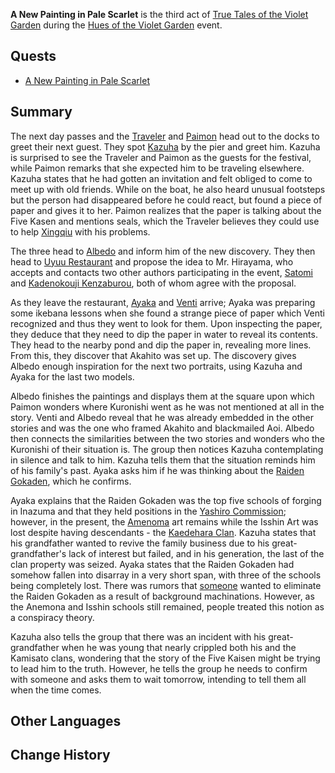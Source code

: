 {{Act Infobox
|image          = <!-- A New Painting in Pale Scarlet.png -->
|type           = Story
|event_name     = Hues of the Violet Garden
|chapter        = True Tales of the Violet Garden
|act            = III
|prev           = What the Blue Flowers Left Behind
|next           = The Palace, Dyed in Black
}}
'''A New Painting in Pale Scarlet''' is the third act of [[True Tales of the Violet Garden]] during the [[Hues of the Violet Garden]] event.

==Quests==
* [[A New Painting in Pale Scarlet (Quest)|A New Painting in Pale Scarlet]]

==Summary==
The next day passes and the [[Traveler]] and [[Paimon]] head out to the docks to greet their next guest. They spot [[Kaedehara Kazuha|Kazuha]] by the pier and greet him. Kazuha is surprised to see the Traveler and Paimon as the guests for the festival, while Paimon remarks that she expected him to be traveling elsewhere. Kazuha states that he had gotten an invitation and felt obliged to come to meet up with old friends. While on the boat, he also heard unusual footsteps but the person had disappeared before he could react, but found a piece of paper and gives it to her. Paimon realizes that the paper is talking about the Five Kasen and mentions seals, which the Traveler believes they could use to help [[Xingqiu]] with his problems.

The three head to [[Albedo]] and inform him of the new discovery. They then head to [[Uyuu Restaurant]] and propose the idea to Mr. Hirayama, who accepts and contacts two other authors participating in the event, [[Satomi]] and [[Kadenokouji Kenzaburou]], both of whom agree with the proposal.

As they leave the restaurant, [[Kamisato Ayaka|Ayaka]] and [[Venti]] arrive; Ayaka was preparing some ikebana lessons when she found a strange piece of paper which Venti recognized and thus they went to look for them. Upon inspecting the paper, they deduce that they need to dip the paper in water to reveal its contents. They head to the nearby pond and dip the paper in, revealing more lines. From this, they discover that Akahito was set up. The discovery gives Albedo enough inspiration for the next two portraits, using Kazuha and Ayaka for the last two models.

Albedo finishes the paintings and displays them at the square upon which Paimon wonders where Kuronishi went as he was not mentioned at all in the story. Venti and Albedo reveal that he was already embedded in the other stories and was the one who framed Akahito and blackmailed Aoi. Albedo then connects the similarities between the two stories and wonders who the Kuronishi of their situation is. The group then notices Kazuha contemplating in silence and talk to him. Kazuha tells them that the situation reminds him of his family's past. Ayaka asks him if he was thinking about the [[Raiden Gokaden]], which he confirms.

Ayaka explains that the Raiden Gokaden was the top five schools of forging in Inazuma and that they held positions in the [[Yashiro Commission]]; however, in the present, the [[Amenoma Smithy|Amenoma]] art remains while the Isshin Art was lost despite having descendants - the [[Kaedehara Clan]]. Kazuha states that his grandfather wanted to revive the family business due to his great-grandfather's lack of interest but failed, and in his generation, the last of the clan property was seized. Ayaka states that the Raiden Gokaden had somehow fallen into disarray in a very short span, with three of the schools being completely lost. There was rumors that [[Scaramouche|someone]] wanted to eliminate the Raiden Gokaden as a result of background machinations. However, as the Anemona and Isshin schools still remained, people treated this notion as a conspiracy theory.

Kazuha also tells the group that there was an incident with his great-grandfather when he was young that nearly crippled both his and the Kamisato clans, wondering that the story of the Five Kaisen might be trying to lead him to the truth. However, he tells the group he needs to confirm with someone and asks them to wait tomorrow, intending to tell them all when the time comes.

==Other Languages==
{{Other Languages
|en      = A New Painting in Pale Scarlet
|zhs     = 薄墨淡朱新绘
|zhs_rm  = Báomò Dànzhū Xīnhuì
|zht     = 薄墨淡朱新繪
|zht_rm  = Bómò Dànzhū Xīnhuì
|zh_tl   = New Drawing of Thin Ink and Light Vermilion
|ja      = 薄墨淡朱の新しき絵画
|ja_rm   = Usuzumi Tanshu no Atarashiki Kaiga{{Assumed}}
|ja_tl   = A New Painting in Diluted Light Red
|ko      = 옅은 주홍색의 새 그림
|ko_rm   = Yeoteun Juhongsaek-ui Sae Geurim
|ko_tl   = A New Painting in Light Scarlet
|es      = Una nueva pintura escarlata
|es_tl   = A New Scarlet Painting
|fr      = Une nouvelle peinture d'un pâle écarlate
|fr_tl   = A New Painting in Pale Scarlet
|ru      = Новый рисунок бледно-алой тушью
|ru_tl   = 
|th      = ภาพวาดสีชาดเจือหมึกอันบางเบา
|th_rm   = Phap Wat Si Chat Chuea Muek An Bangbao
|th_tl   = Scarlet Painting Lightly Inked
|vi      = Tranh Mới Đỏ Tươi
|vi_tl   = 
|de      = Ein neues Gemälde in blassem Rot
|de_tl   = A New Painting in Pale Red
|id      = Lukisan Baru Berwarna Merah
|id_tl   = A New Painting in Red
|pt      = Uma Nova Pintura Escarlate
|pt_tl   = A New Scarlet Painting
}}

==Change History==
{{Change History|2.6}}